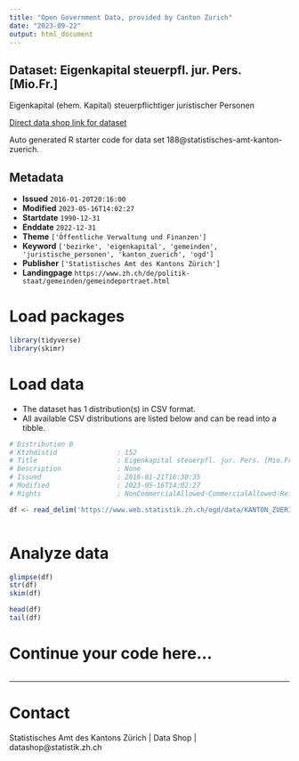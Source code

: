 ```yaml
---
title: "Open Government Data, provided by Canton Zurich"
date: "2023-09-22"
output: html_document
---
```


## Dataset: Eigenkapital steuerpfl. jur. Pers. [Mio.Fr.]

Eigenkapital (ehem. Kapital) steuerpflichtiger juristischer Personen

[Direct data shop link for dataset](https://www.zh.ch/de/politik-staat/opendata.zhweb-noredirect.zhweb-cache.html#/datasets/188@statistisches-amt-kanton-zuerich)

Auto generated R starter code for data set 188@statistisches-amt-kanton-zuerich.

## Metadata

- **Issued** `2016-01-20T20:16:00`
- **Modified** `2023-05-16T14:02:27`
- **Startdate** `1990-12-31`
- **Enddate** `2022-12-31`
- **Theme** `['Öffentliche Verwaltung und Finanzen']`
- **Keyword** `['bezirke', 'eigenkapital', 'gemeinden', 'juristische_personen', 'kanton_zuerich', 'ogd']`
- **Publisher** `['Statistisches Amt des Kantons Zürich']`
- **Landingpage** `https://www.zh.ch/de/politik-staat/gemeinden/gemeindeportraet.html`


# Load packages

```r

library(tidyverse)
library(skimr)

```

# Load data

-   The dataset has 1 distribution(s) in CSV format.
-   All available CSV distributions are listed below and can be read into a tibble.

```r

# Distribution 0
# Ktzhdistid               : 152
# Title                    : Eigenkapital steuerpfl. jur. Pers. [Mio.Fr.]
# Description              : None
# Issued                   : 2016-01-21T16:30:35
# Modified                 : 2023-05-16T14:02:27
# Rights                   : NonCommercialAllowed-CommercialAllowed-ReferenceRequired

df <- read_delim('https://www.web.statistik.zh.ch/ogd/data/KANTON_ZUERICH_280.csv')



```

# Analyze data

```r

glimpse(df)
str(df)
skim(df)

head(df)
tail(df)

```

# Continue your code here...

```r

```

------------------------------------------------------------------------

# Contact

Statistisches Amt des Kantons Zürich | Data Shop | datashop@statistik.zh.ch
